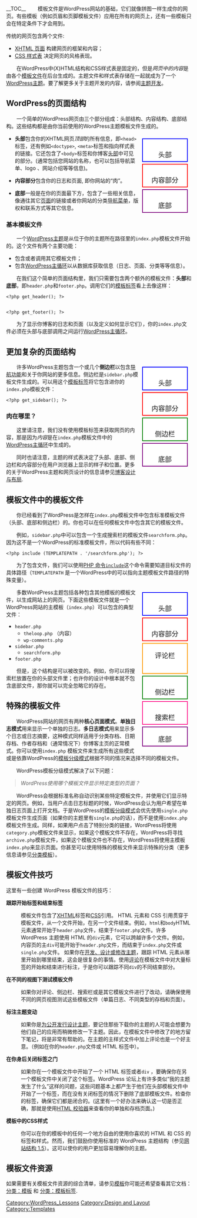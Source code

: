 {{Languages|
{{en|Stepping Into Templates}}
{{ja|テンプレート入門}}
{{zh-cn|模板入门}}
}}

__TOC__
　　模板文件是WordPress网站的基础，它们就像拼图一样生成你的网页。有些模板（例如页眉和页脚模板文件）应用在所有的网页上，还有一些模板只会在特定条件下才会用到。

传统的网页包含两个文件:

* [[Glossary#XHTML|XHTML 页面]] 构建网页的框架和内容；
* [[Glossary#CSS|CSS 样式表]] 决定网页的风格表现。

　　在WordPress中(X)HTML结构和CSS样式表是固定的，但是''网页中的内容''是由各个[[Templates|模板文件]]在后台生成的。主题文件和样式表存储在一起就成为了一个[[zh-cn:主题|WordPress主题]]。要了解更多关于主题开发的内容，请参阅[[zh-cn:主题开发|主题开发]]。


== WordPress的页面结构 ==

　　一个简单的WordPress网页由三个部分组成：头部结构、内容结构、底部结构。这些结构都是由你当前使用的WordPress主题模板文件生成的。

<div style="margin:5px;float:right">
<div style="background:white; border:2px blue solid;margin:5px; padding-top:10px; font-size: 130%; text-align: center; width:120px; height:50px">
头部
</div>
<div style="background:white; border:2px red solid;margin:5px; padding-top:10px; font-size: 130%; text-align: center; width:120px; height:50px">
内容部分
</div>
<div style="background:white; border:2px purple solid;margin:5px; padding-top:10px; font-size: 130%; text-align: center; width:120px; height:50px">
底部
</div>
</div>

* '''头部'''包含你的XHTML网页''顶部''的所有信息，即<tt style="font-weight:bold; color:#036"><nowiki><head></nowiki></tt> 标签，还有例如<tt style="font-weight:bold; color:#036"><nowiki><doctype></nowiki></tt>, <tt style="font-weight:bold; color:#036"><nowiki><meta></nowiki></tt>标签和指向样式表的链接。它还包含了<tt style="font-weight:bold; color:#036"><nowiki><body></nowiki></tt>标签和你博客[[Designing Headers|头部]]中可见的部分。(通常包括您网站的名称，也可以包括导航菜单、logo 、网站介绍等等信息)。

* '''内容部分'''包含你的日志和页面, 即你网站的“肉”。

* '''底部'''一般是在你的页面最下方，包含了一些相关信息，像通往其它[[Pages|页面]]的链接或者你网站的分类[[Good_Navigation_Links|导航菜单]]，版权和联系方式等其它信息。


=== 基本模板文件 ===

　　一个[[Using Themes|WordPress主题]]是从位于你的主题所在路径里的<tt style="font-weight:bold; color:#036">index.php</tt>模板文件开始的。这个文件有两个主要功能：
* 包含或者调用其它模板文件；
* 包含[[The Loop|WordPress主循环]]以从数据库获取信息（日志、页面、分类等等信息）。

　　在我们这个简单的页面结构里，我们只需要包含两个额外的模板文件：'''头部'''和'''底部'''，即<tt style="font-weight:bold; color:#036">header.php</tt>和<tt style="font-weight:bold; color:#036">footer.php</tt>。调用它们的[[模板标签]]看上去像这样：

<pre><?php get_header(); ?>


<?php get_footer(); ?></pre>

　　为了显示你博客的日志和页面（以及定义如何显示它们），你的<tt style="font-weight:bold; color:#036">index.php</tt>文件必须在头部与底部调用之间运行[[The Loop|WordPress主循环]]。

== 更加复杂的页面结构 ==

<div style="margin:5px;float:right">
<div style="background:white; border:2px blue solid;margin:5px; font-size: 130%; text-align: center; padding-top:10px; width:120px; height:50px">
头部
</div>
<div style="background:white; border:2px red solid;margin:5px; padding-top:10px; font-size: 130%; text-align: center; width:120px; height:50px">
内容部分
</div>
<div style="background:white; border:2px green solid;margin:5px; padding-top:10px; font-size: 130%; text-align: center; width:120px; height:50px">
侧边栏
</div>
<div style="background:white; border:2px purple solid;margin:5px; padding-top:10px; font-size: 130%; text-align: center; width:120px; height:50px">
底部
</div>
</div>

　　许多WordPress主题包含一个或几个'''侧边栏'''以包含[[Customizing Your Sidebar|导航功能]]和关于你网站的更多信息。侧边栏是<tt style="font-weight:bold; color:#036">sidebar.php</tt>模板文件生成的。可以用这个[[Template Tags|模板标签]]将它包含进你的<tt style="font-weight:bold; color:#036">index.php</tt>模板文件：

<pre><?php get_sidebar(); ?></pre>

=== 肉在哪里？ ===

　　这里请注意，我们没有使用模板标签来获取网页的内容，那是因为''内容''是在<tt style="font-weight:bold; color:#036">index.php</tt>模板文件中的[[The Loop|WordPress主循环]]中生成的。  

　　同时也请注意，主题的样式表决定了头部、底部、侧边栏和内容部分在用户浏览器上显示的样子和位置。更多的关于WordPress主题和网页设计的信息请参见[[Blog Design and Layout|博客设计与布局]].

== 模板文件中的模板文件 ==

　　你已经看到了WordPress是怎样在<tt style="font-weight:bold; color:#036">index.php</tt>模板文件中包含标准模板文件（头部、底部和侧边栏）的。你也可以在任何模板文件中包含其它的模板文件。

　　例如，<tt style="font-weight:bold; color:#036">sidebar.php</tt>中可以包含一个生成搜索栏的模板文件<tt style="font-weight:bold; color:#036">searchform.php</tt>。因为这不是一个WordPress的标准模板文件，所以代码有些不同：

<pre><?php include (TEMPLATEPATH . '/searchform.php'); ?></pre>

　　为了包含文件，我们可以使用[http://us3.php.net/manual/en/function.include.php PHP 命令<tt style="font-weight:bold; color:#036">include</tt>]这个命令需要知道目标文件的具体路径（<tt style="font-weight:bold; color:#036">TEMPLATEPATH</tt> 是一个WordPress中的可以指向主题模板文件路径的特殊变量）。

<div style="margin:5px; float:right">
<div style="background:white; border:2px blue solid;margin:5px; font-size: 130%; text-align: center; padding-top:10px; width:120px; height:50px">
头部
</div>
<div style="background:white; border:2px red solid;margin:5px; padding-top:10px; font-size: 130%; text-align: center; width:120px; height:50px">
内容部分
</div>
<div style="background:white; border:2px #FF9900 solid;margin:5px; font-size: 130%; text-align: center; width:120px; height:80px">
评论栏
</div>
<div style="background:white; border:2px green solid;margin:5px; padding-top:10px; font-size: 130%; text-align: center; width:120px; height:50px">
侧边栏
</div>
<div style="background:white; border:2px #FF148A solid;margin:5px; padding-top:10px; font-size: 130%; text-align: center; width:120px; height:50px">
搜索栏
</div>
<div style="background:white; border:2px solid purple;margin:5px; font-size: 130%; text-align: center; width:120px; height:50px">
底部
</div>
</div>

　　多数WordPress主题包括各种包含其他模板的模板文件，以生成网站上的网页。下面这些模板文件就是一个WordPress网站的主模板（<tt style="font-weight:bold; color:#036">index.php</tt>）可以包含的典型文件：

* <tt style="font-weight:bold; color:#036">header.php</tt>
** <tt style="font-weight:bold; color:#036">theloop.php</tt> （内容）
** <tt style="font-weight:bold; color:#036">wp-comments.php</tt>
* <tt style="font-weight:bold; color:#036">sidebar.php</tt>
** <tt style="font-weight:bold; color:#036">searchform.php</tt>
* <tt style="font-weight:bold; color:#036">footer.php</tt>

　　但是，这个结构是可以被改变的。例如，你可以将搜索栏放置在你的头部文件里；也许你的设计中根本就不包含底部文件，那你就可以完全忽略它的存在。


== 特殊的模板文件 ==

　　WordPress网站的网页有两种'''核心页面模式'''。'''单独日志模式'''用来显示一个单独的日志。'''多日志模式'''用来显示多个日志或日志摘要，这种模式同样适用于分类存档、日期存档、作者存档和（通常情况下）你博客主页的正常模式。你可以使用<tt style="font-weight:bold; color:#036">index.php</tt> 模板文件来生成所有这些模式或是依靠WordPress的[[Template Hierarchy|模板分级模式]]根据不同的情况来选择不同的模板文件。

　　WordPress模板分级模式解决了以下问题：
<blockquote>
''WordPress使用哪个模板文件显示特定类型的页面？''
</blockquote>

　　WordPress会根据标准名称自动识别某些特定模板文件，并使用它们显示特定的网页。例如，当用户点击日志标题的时候，WordPress会认为用户希望在单独日志页面上打开文档。于是WordPress的[[Template Hierarchy|模板分级模式]]会优先使用<tt style="font-weight:bold; color:#036">single.php</tt>模板文件生成页面（如果你的主题里有<tt style="font-weight:bold; color:#036">single.php</tt>的话），而不是使用<tt style="font-weight:bold; color:#036">index.php</tt>模板文件生成。同样，如果用户点击了特别分类的链接，WordPress将使用<tt style="font-weight:bold; color:#036">category.php</tt>模板文件来显示，如果这个模板文件不存在，WordPress将寻找<tt style="font-weight:bold; color:#036">archive.php</tt>模板文件，如果这个模板文件也不存在，WordPress将使用主模板<tt style="font-weight:bold; color:#036">index.php</tt>来显示页面。你甚至可以使用特殊的模板文件来显示特殊的分类（更多信息请参见[[Category Templates|分类模板]]）。

== 模板文件技巧 ==

这里有一些创建 WordPress 模板文件的技巧：

;'''跟踪开始标签和结束标签'''

: 模板文件包含了[[Glossary#XHTML|XHTML]]标签和[[Glossary#CSS|CSS]]引用。 HTML 元素和 CSS 引用贯穿于模板文件，从一个文件开始，在另一个文件结束。例如，<tt style="font-weight:bold; color:#036">html</tt>和<tt style="font-weight:bold; color:#036">body</tt>HTML 元素通常开始于<tt style="font-weight:bold; color:#036">header.php</tt>文件，结束于<tt style="font-weight:bold; color:#036">footer.php</tt>文件。许多 WordPress 主题使用 HTML 的<tt style="font-weight:bold; color:#036">div</tt>元素，它可以跨越许多个文件。例如，内容页的主<tt style="font-weight:bold; color:#036">div</tt>可能开始于<tt style="font-weight:bold; color:#036">header.php</tt>文件，而结束于<tt style="font-weight:bold; color:#036">index.php</tt>文件或<tt style="font-weight:bold; color:#036">single.php</tt>文件。 如果你在[[Theme Development|开发、设计或修改主题]]，跟踪 HTML 元素从哪里开始到哪里结束，这会是很复杂的事情。使用[[Commenting Code|评论]]在模板文件中对大量标签的开始和结束进行标注，于是你可以跟踪不同<tt style="font-weight:bold; color:#036">div</tt>的不同结束部分。

;'''在不同的视图下测试模板文件''' 

:如果你对评论、侧边栏、搜索栏或是其它模板文件进行了改动，请确保使用不同的网页视图测试这些模板文件（单篇日志、不同类型的存档和页面）。

;'''标注主题变动''' 

:如果你是[[Designing Themes for Public Release|为公开发行设计主题]]，要记住那些下载你的主题的人可能会想要为他们自己的应用而稍微修改一下主题。因此，在模板文件中修改了的地方留下笔记，将是非常有帮助的。在主题的主样式文件中加上评论也是一个好主意。（例如在你的<tt style="font-weight:bold; color:#036">header.php</tt>文件或 HTML 标签中）。

;'''在你身后关闭标签之门''' 

:如果你在一个模板文件中开始了一个 HTML 标签或者<tt style="font-weight:bold; color:#036">div</tt> ，要确保你在另一个模板文件中关闭了这个标签。WordPress 论坛上有许多类似“我的主题发生了什么”这样的问题，这些问题基本上都产生于他们在头部模板文件中开始了一个标签，而在没有关闭标签的情况下删除了底部模板文件。检查你的标签，确保它们都是闭合的。(这里有一个好办法来确认这一切是否正确，那就是使用[http://validator.w3.org HTML 校验器]来查看你的单独和存档页面。)
 
;'''模板中的CSS样式''' 

:你可以在你的模板中的任何一个地方自由的使用你喜欢的 HTML 和 CSS 的标签和样式。然而，我们鼓励你使用标准的 WordPress 主题结构（参见[[Site_Architecture_1.5|网站结构 1.5]]）。这可以使你的用户更加容易理解你的主题。

== 模板文件资源 ==

如果需要有关模板文件资源的综合清单，请参见[[Templates|模板]]你可能还希望查看其它文档：[[:Category:Templates|分类：模板]] 和 [[:Category:Template Tags|分类：模板标签]].



[[Category:WordPress_Lessons]]
[[Category:Design and Layout]]
[[Category:Templates]]